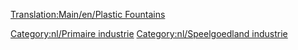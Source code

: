 [[Translation:Main/en/Plastic Fountains]]
{{Template:Industrieën/Nl
|image=PlasticFountains.png
|name=Plasticfonteinen
|climates=[[Main/en/Klimaat/Nl#Speelgoedland|Speelgoedland]]
|accepts=Niets
|produces=[[Main/nl/Plastic|Plastic]]
|notes=Niet aanwezig in andere [[Main/nl/Klimaat|klimaten]].
}}

{{nl/Navbox Industrieën}}
[[Category:nl/Primaire industrie]]
[[Category:nl/Speelgoedland industrie]]